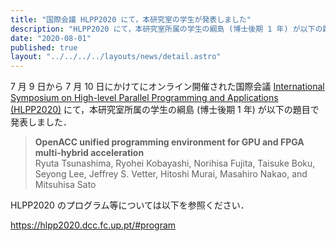 ```yaml
---
title: "国際会議 HLPP2020 にて，本研究室の学生が発表しました"
description: "HLPP2020 にて，本研究室所属の学生の綱島 (博士後期 1 年) が以下の題目で発表しました．"
date: "2020-08-01"
published: true
layout: "../../../../layouts/news/detail.astro"
---
```


7 月 9 日から 7 月 10 日にかけてにオンライン開催された国際会議 [International Symposium on High-level Parallel Programming and Applications (HLPP2020)](https://hlpp2020.dcc.fc.up.pt/) にて，本研究室所属の学生の綱島 (博士後期 1 年) が以下の題目で発表しました．

> **OpenACC unified programming environment for GPU and FPGA multi-hybrid acceleration**  
> Ryuta Tsunashima, Ryohei Kobayashi, Norihisa Fujita, Taisuke Boku, Seyong Lee, Jeffrey S. Vetter, Hitoshi Murai, Masahiro Nakao, and Mitsuhisa Sato

HLPP2020 のプログラム等については以下を参照ください．

https://hlpp2020.dcc.fc.up.pt/#program

